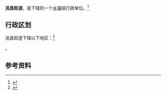{{中国乡级行政区|21/01/04/004/000}}

'''洮昌街道'''，是{{PRC admin/fullname|21/01/04/004/000|3}}下辖的一个[[乡镇|乡镇]]级行政单位。<ref>{{PRC admin/ref sgc|{{PRC admin/parent|21/01/04/004/000}}}}</ref>

== 行政区划 ==

洮昌街道下辖以下地区：<ref>{{PRC admin/ref sgc|21/01/04/004/000}}</ref>

{{PRC admin/children|21/01/04/004/000}}。

== 参考资料 ==

{{reflist}}

{{行政区划小作品}}
{{PRC admin/navcat|21/01/04/004/000}}